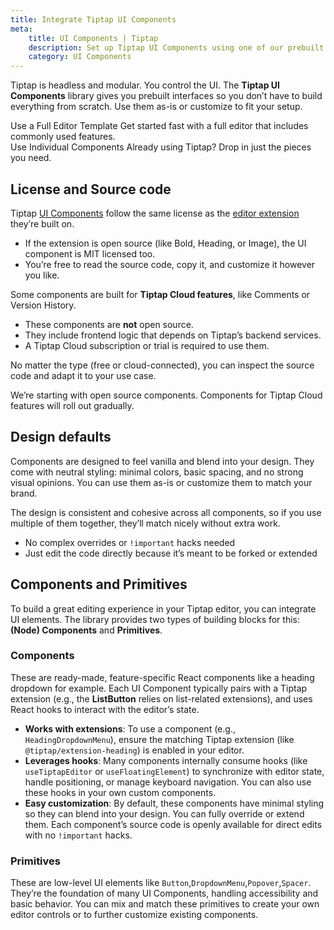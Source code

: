 ```yaml
---
title: Integrate Tiptap UI Components
meta:
    title: UI Components | Tiptap
    description: Set up Tiptap UI Components using one of our prebuilt templates or by integrating individual components. More in the docs!
    category: UI Components
---
```



Tiptap is headless and modular. You control the UI. The **Tiptap UI Components** library gives you prebuilt interfaces so you don’t have to build everything from scratch. Use them as-is or customize to fit your setup.


<Section title="">
    <CardGrid.Wrapper>
        <CardGrid.Item asChild>
            <Link href="/ui-components/templates/simple-editor">
                <CardGrid.ItemImage asNextImage src={cardCoverSimpleEditorTemplate.src} width={cardCoverSimpleEditorTemplate.width} height={cardCoverSimpleEditorTemplate.height} alt="Image" />
                <div>
                    <CardGrid.ItemTitle>Use a Full Editor Template</CardGrid.ItemTitle>
                    <CardGrid.ItemParagraph>Get started fast with a full editor that includes commonly used features.</CardGrid.ItemParagraph>
                </div>
                <CardGrid.ItemFooter>
                </CardGrid.ItemFooter>
            </Link>
        </CardGrid.Item>
        <CardGrid.Item asChild>
            <Link href="/ui-components/components/">
                <CardGrid.ItemImage asNextImage src={cardCoverUIComponents.src} width={cardCoverUIComponents.width} height={cardCoverUIComponents.height} alt="Image" />
                <div>
                    <CardGrid.ItemTitle>Use Individual Components</CardGrid.ItemTitle>
                    <CardGrid.ItemParagraph>Already using Tiptap? Drop in just the pieces you need.</CardGrid.ItemParagraph>
                </div>
                <CardGrid.ItemFooter>
                </CardGrid.ItemFooter>
            </Link>
        </CardGrid.Item>
    </CardGrid.Wrapper>
</Section>


## License and Source code

Tiptap [UI Components](/ui-components/components/overview) follow the same license as the [editor extension](/editor/extensions/overview) they’re built on.
- If the extension is open source (like Bold, Heading, or Image), the UI component is MIT licensed too.
- You’re free to read the source code, copy it, and customize it however you like.

Some components are built for **Tiptap Cloud features**, like Comments or Version History.

- These components are **not** open source.
- They include frontend logic that depends on Tiptap’s backend services.
- A Tiptap Cloud subscription or trial is required to use them.

No matter the type (free or cloud-connected), you can inspect the source code and adapt it to your use case.

<Callout title="Tiptap Cloud Features" variant="hint">
    We’re starting with open source components. Components for Tiptap Cloud features will roll out gradually.
</Callout>

## Design defaults
Components are designed to feel vanilla and blend into your design. They come with neutral styling: minimal colors, basic spacing, and no strong visual opinions. You can use them as-is or customize them to match your brand.

The design is consistent and cohesive across all components, so if you use multiple of them together, they’ll match nicely without extra work.

- No complex overrides or `!important` hacks needed
- Just edit the code directly because it’s meant to be forked or extended

## Components and Primitives
To build a great editing experience in your Tiptap editor, you can integrate UI elements. The library provides two types of building blocks for this: **(Node) Components** and **Primitives**.

### Components

These are ready-made, feature-specific React components like a heading dropdown for example. Each UI Component typically pairs with a Tiptap extension (e.g., the **ListButton** relies on list-related extensions), and uses React hooks to interact with the editor’s state.

- **Works with extensions**: To use a component (e.g., `HeadingDropdownMenu`), ensure the matching Tiptap extension (like `@tiptap/extension-heading`) is enabled in your editor.
- **Leverages hooks**: Many components internally consume hooks (like `useTiptapEditor` or `useFloatingElement`) to synchronize with editor state, handle positioning, or manage keyboard navigation. You can also use these hooks in your own custom components.
- **Easy customization**: By default, these components have minimal styling so they can blend into your design. You can fully override or extend them. Each component’s source code is openly available for direct edits with no `!important` hacks.

### Primitives

These are low-level UI elements like `Button`,`DropdownMenu`,`Popover`,`Spacer`. They’re the foundation of many UI Components, handling accessibility and basic behavior. You can mix and match these primitives to create your own editor controls or to further customize existing components.
